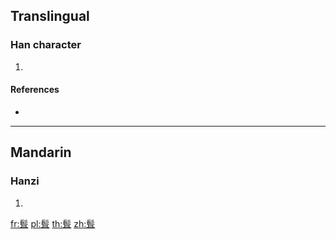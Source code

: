 {{character info/new}}
==Translingual==

===Han character===
{{Han char|rn=190|rad=髟|as=06|sn=16|four=72407|canj=SHSJ}}

# {{defn|Han|sort=髟06}}

====References====
* {{Han ref|kx=1453.430|dkj=45422|dj=1984.230|hdz=74523.110|uh=9AF6|ud=39670|bh=EC6E|bd=60526}}

----

==Mandarin==

===Hanzi===
{{cmn-hanzi|pin=[[róng]] ([[rong2]])|wg=jung<sup>2</sup>}}

# {{defn|lang=cmn|sort=髟06}}

[[fr:髶]]
[[pl:髶]]
[[th:髶]]
[[zh:髶]]